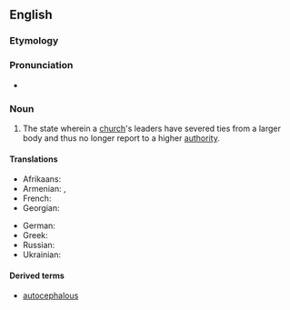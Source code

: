 ==English==

===Etymology===
{{affix|en|autocephalous|-y}}

===Pronunciation===
* {{IPA|/ˌɔːtəˈsɛfəli/|lang=en}}

===Noun===
{{en-noun|~|autocephalies}}

# {{lb|en|Christianity}} The state wherein a [[church]]'s leaders have severed ties from a larger body and thus no longer report to a higher [[authority]].

====Translations====
{{trans-top|the organisational independence of a church}}
* Afrikaans: {{t|af|outokefalie}}
* Armenian: {{t+|hy|ինքնագլխություն}}, {{t|hy|ավտոկեֆալություն}}
* French: {{t|fr|autocéphalie}}
* Georgian: {{t|ka|ავტოკეფალია|sc=Geor}}
{{trans-mid}}
* German: {{t+|de|Autokephalie|f}}
* Greek: {{t+|el|αυτοκεφαλία|f|sc=Grek}}
* Russian: {{t+|ru|автокефалия|f|sc=Cyrl}}
* Ukrainian: {{t|uk|автокефалія|f|sc=Cyrl}}
{{trans-bottom}}

====Derived terms====
* [[autocephalous]]
